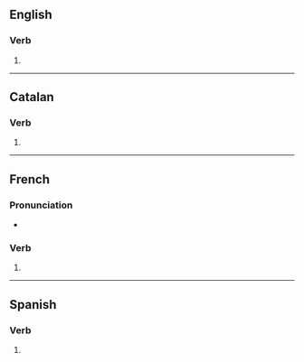 {{also|inhumés}}

==English==

===Verb===
{{head|en|verb form}}

# {{en-third-person singular of|inhume}}

----

==Catalan==

===Verb===
{{head|ca|verb form}}

# {{ca-verb form of|p=2|n=sg|t=pres|m=ind|inhumar}}

----

==French==

===Pronunciation===
* {{homophones|fr|inhume|inhument}}

===Verb===
{{head|fr|verb form}}

# {{inflection of|fr|inhumer||2|s|pres|ind//sub}}

----

==Spanish==

===Verb===
{{head|es|verb form}}

# {{es-verb form of|inhumar}}